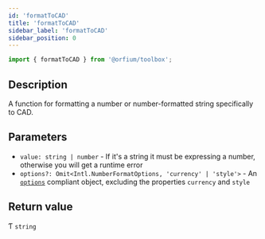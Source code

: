 ```yaml
---
id: 'formatToCAD'
title: 'formatToCAD'
sidebar_label: 'formatToCAD'
sidebar_position: 0
---
```


```ts
import { formatToCAD } from '@orfium/toolbox';
```

## Description

A function for formatting a number or number-formatted string specifically to CAD.

## Parameters

- `value: string | number` - If it's a string it must be expressing a number, otherwise you will get a runtime error
- `options?: Omit<Intl.NumberFormatOptions, 'currency' | 'style'>` - An [`options`](https://developer.mozilla.org/en-US/docs/Web/JavaScript/Reference/Global_Objects/Intl/NumberFormat/NumberFormat#options) compliant object, excluding the properties `currency` and `style`

## Return value

Ƭ `string`
